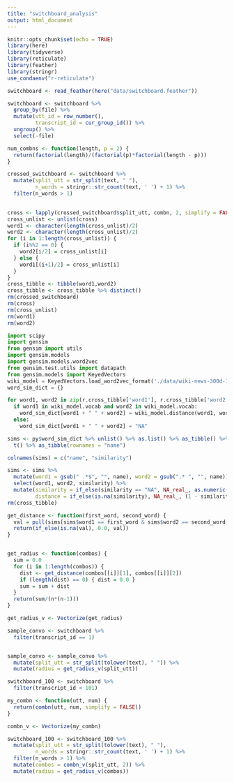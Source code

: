 ```yaml
---
title: "switchboard_analysis"
output: html_document
---
```


```r
knitr::opts_chunk$set(echo = TRUE)
library(here)
library(tidyverse)
library(reticulate)
library(feather)
library(stringr)
use_condaenv("r-reticulate")
```

```r
switchboard <- read_feather(here("data/switchboard.feather"))

switchboard <- switchboard %>%
  group_by(file) %>%
  mutate(utt_id = row_number(),
         transcript_id = cur_group_id()) %>%
  ungroup() %>%
  select(-file)
```

```r
num_combns <- function(length, p = 2) {
  return(factorial(length)/(factorial(p)*factorial(length - p)))
}

crossed_switchboard <- switchboard %>%
  mutate(split_utt = str_split(text, " "),
         n_words = stringr::str_count(text, ' ') + 1) %>%
  filter(n_words > 1) 
  

cross <- lapply(crossed_switchboard$split_utt, combn, 2, simplify = FALSE)
cross_unlist <- unlist(cross)
word1 <- character(length(cross_unlist)/2)
word2 <- character(length(cross_unlist)/2)
for (i in 1:length(cross_unlist)) {
  if (i%%2 == 0) {
    word2[i/2] = cross_unlist[i]
  } else {
    word1[(i+1)/2] = cross_unlist[i]
  }
}
cross_tibble <- tibble(word1,word2)
cross_tibble <- cross_tibble %>% distinct()
rm(crossed_switchboard)
rm(cross)
rm(cross_unlist)
rm(word1)
rm(word2)
```

```python
import scipy
import gensim
from gensim import utils
import gensim.models
import gensim.models.word2vec
from gensim.test.utils import datapath
from gensim.models import KeyedVectors
wiki_model = KeyedVectors.load_word2vec_format('./data/wiki-news-300d-1M.vec')
word_sim_dict = {}

for word1, word2 in zip(r.cross_tibble['word1'], r.cross_tibble['word2']):
  if word1 in wiki_model.vocab and word2 in wiki_model.vocab:
    word_sim_dict[word1 + " " + word2] = wiki_model.distance(word1, word2)
  else:
    word_sim_dict[word1 + " " + word2] = "NA"
```

```r
sims <- py$word_sim_dict %>% unlist() %>% as.list() %>% as_tibble() %>%
  t() %>% as_tibble(rownames = "name") 

colnames(sims) = c("name", "similarity")

sims <- sims %>%
  mutate(word1 = gsub(" .*$", "", name), word2 = gsub(".* ", "", name)) %>%
  select(word1, word2, similarity) %>%
  mutate(similarity = if_else(similarity == "NA", NA_real_, as.numeric(similarity)),
         distance = if_else(is.na(similarity), NA_real_, (1 - similarity)))
rm(cross_tibble)
```

```r
get_distance <- function(first_word, second_word) {
  val = pull(sims[sims$word1 == first_word & sims$word2 == second_word, "distance"])
  return(if_else(is.na(val), 0.0, val))
}


get_radius <- function(combos) {
  sum = 0.0
  for (i in 1:length(combos)) {
    dist <- get_distance(combos[[i]][1], combos[[i]][2])
    if (length(dist) == 0) { dist = 0.0 }
    sum = sum + dist
  }
  return(sum/(n*(n-1)))
}

get_radius_v <- Vectorize(get_radius)

sample_convo <- switchboard %>%
  filter(transcript_id == 1)


sample_convo <- sample_convo %>%
  mutate(split_utt = str_split(tolower(text), " ")) %>%
  mutate(radius = get_radius_v(split_utt))

switchboard_100 <- switchboard %>%
  filter(transcript_id < 101)

my_combn <- function(utt, num) {
  return(combn(utt, num, simplify = FALSE))
}

combn_v <- Vectorize(my_combn)

switchboard_100 <- switchboard_100 %>%
  mutate(split_utt = str_split(tolower(text), " "),
         n_words = stringr::str_count(text, ' ') + 1) %>%
  filter(n_words > 1) %>%
  mutate(combos = combn_v(split_utt, 2)) %>%
  mutate(radius = get_radius_v(combos))
```